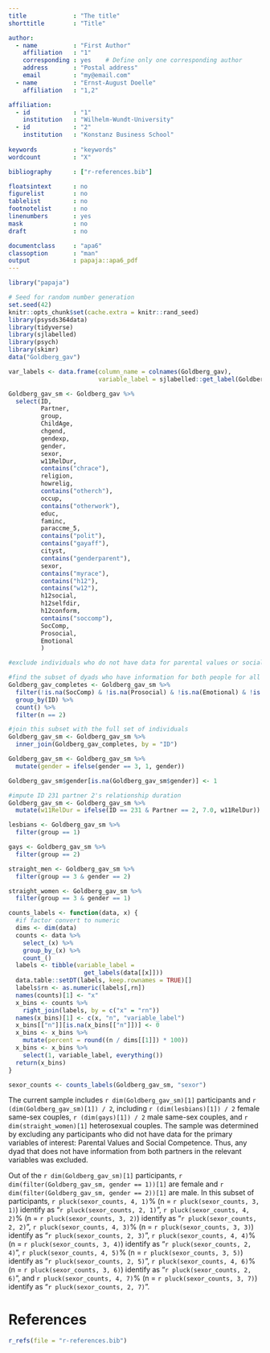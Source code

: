 ```yaml
---
title             : "The title"
shorttitle        : "Title"

author: 
  - name          : "First Author"
    affiliation   : "1"
    corresponding : yes    # Define only one corresponding author
    address       : "Postal address"
    email         : "my@email.com"
  - name          : "Ernst-August Doelle"
    affiliation   : "1,2"

affiliation:
  - id            : "1"
    institution   : "Wilhelm-Wundt-University"
  - id            : "2"
    institution   : "Konstanz Business School"
  
keywords          : "keywords"
wordcount         : "X"

bibliography      : ["r-references.bib"]

floatsintext      : no
figurelist        : no
tablelist         : no
footnotelist      : no
linenumbers       : yes
mask              : no
draft             : no

documentclass     : "apa6"
classoption       : "man"
output            : papaja::apa6_pdf
---
```


```r
library("papaja")
```

```r
# Seed for random number generation
set.seed(42)
knitr::opts_chunk$set(cache.extra = knitr::rand_seed)
library(psysds364data)
library(tidyverse)
library(sjlabelled)
library(psych)
library(skimr)
data("Goldberg_gav")
```


```r
var_labels <- data.frame(column_name = colnames(Goldberg_gav),
                         variable_label = sjlabelled::get_label(Goldberg_gav))

Goldberg_gav_sm <- Goldberg_gav %>%
  select(ID,
         Partner,
         group,
         ChildAge,
         chgend,
         gendexp,
         gender,
         sexor,
         w11RelDur,
         contains("chrace"),
         religion,
         howrelig,
         contains("otherch"),
         occup,
         contains("otherwork"),
         educ,
         faminc,
         paraccme_5,
         contains("polit"),
         contains("gayaff"),
         cityst,
         contains("genderparent"),
         sexor,
         contains("myrace"),
         contains("h12"),
         contains("w12"),
         h12social,
         h12selfdir,
         h12conform,
         contains("soccomp"),
         SocComp,
         Prosocial,
         Emotional
         )

#exclude individuals who do not have data for parental values or social competence

#find the subset of dyads who have information for both people for all of the variables
Goldberg_gav_completes <- Goldberg_gav_sm %>%
  filter(!is.na(SocComp) & !is.na(Prosocial) & !is.na(Emotional) & !is.na(h12social) & !is.na(h12selfdir) & !is.na(h12conform)) %>%
  group_by(ID) %>%
  count() %>%
  filter(n == 2)

#join this subset with the full set of individuals
Goldberg_gav_sm <- Goldberg_gav_sm %>%
  inner_join(Goldberg_gav_completes, by = "ID")
```

```r
Goldberg_gav_sm <- Goldberg_gav_sm %>%
  mutate(gender = ifelse(gender == 3, 1, gender))

Goldberg_gav_sm$gender[is.na(Goldberg_gav_sm$gender)] <- 1

#impute ID 231 partner 2's relationship duration
Goldberg_gav_sm <- Goldberg_gav_sm %>%
  mutate(w11RelDur = ifelse(ID == 231 & Partner == 2, 7.0, w11RelDur))
```

```r
lesbians <- Goldberg_gav_sm %>%
  filter(group == 1)

gays <- Goldberg_gav_sm %>%
  filter(group == 2)

straight_men <- Goldberg_gav_sm %>%
  filter(group == 3 & gender == 2)

straight_women <- Goldberg_gav_sm %>%
  filter(group == 3 & gender == 1)
```

```r
counts_labels <- function(data, x) {
  #if factor convert to numeric
  dims <- dim(data)
  counts <- data %>%
    select_(x) %>%
    group_by_(x) %>%
    count_()
  labels <- tibble(variable_label = 
                     get_labels(data[[x]]))
  data.table::setDT(labels, keep.rownames = TRUE)[]
  labels$rn <- as.numeric(labels[,rn])
  names(counts)[1] <- "x"
  x_bins <- counts %>%
    right_join(labels, by = c("x" = "rn"))
  names(x_bins)[1] <- c(x, "n", "variable_label")
  x_bins[["n"]][is.na(x_bins[["n"]])] <- 0
  x_bins <- x_bins %>%
    mutate(percent = round((n / dims[[1]]) * 100))
  x_bins <- x_bins %>%
    select(1, variable_label, everything())
  return(x_bins)
}
```

```r
sexor_counts <- counts_labels(Goldberg_gav_sm, "sexor")
```


The current sample includes `r dim(Goldberg_gav_sm)[1]` participants and `r (dim(Goldberg_gav_sm)[1]) / 2`, including `r (dim(lesbians)[1]) / 2` female same-sex couples, `r (dim(gays)[1]) / 2` male same-sex couples, and `r dim(straight_women)[1]` heterosexual couples. The sample was determined by excluding any participants who did not have data for the primary variables of interest: Parental Values and Social Competence. Thus, any dyad that does not have information from both partners in the relevant variables was excluded.

Out of the `r dim(Goldberg_gav_sm)[1]` participants, `r dim(filter(Goldberg_gav_sm, gender == 1))[1]` are female and `r dim(filter(Goldberg_gav_sm, gender == 2))[1]` are male. In this subset of participants,
`r pluck(sexor_counts, 4, 1)`% (n = `r pluck(sexor_counts, 3, 1)`) identify as "`r pluck(sexor_counts, 2, 1)`",
`r pluck(sexor_counts, 4, 2)`% (n = `r pluck(sexor_counts, 3, 2)`) identify as "`r pluck(sexor_counts, 2, 2)`",
`r pluck(sexor_counts, 4, 3)`% (n = `r pluck(sexor_counts, 3, 3)`) identify as "`r pluck(sexor_counts, 2, 3)`",
`r pluck(sexor_counts, 4, 4)`% (n = `r pluck(sexor_counts, 3, 4)`) identify as "`r pluck(sexor_counts, 2, 4)`",
`r pluck(sexor_counts, 4, 5)`% (n = `r pluck(sexor_counts, 3, 5)`) identify as "`r pluck(sexor_counts, 2, 5)`",
`r pluck(sexor_counts, 4, 6)`% (n = `r pluck(sexor_counts, 3, 6)`) identify as "`r pluck(sexor_counts, 2, 6)`", and
`r pluck(sexor_counts, 4, 7)`% (n = `r pluck(sexor_counts, 3, 7)`) identify as "`r pluck(sexor_counts, 2, 7)`".





\newpage

# References
```r
r_refs(file = "r-references.bib")
```

\begingroup
\setlength{\parindent}{-0.5in}
\setlength{\leftskip}{0.5in}

<div id = "refs"></div>
\endgroup

